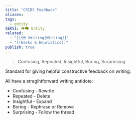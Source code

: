 ```yaml
---
title: "CRIBS Feedback"
aliases: 
tags:
  - entity
SEKSI: 👁️‍🗨️ Entity
related:
  - "[[🗺️ Writing|Writing]]"
  - "[[Hacks & Heuristics]]"
publish: true
---
```

> Confusing, Repeated, Insightful, Boring, Surprinsing

Standard for giving helpful constructive feedback on writing.

All have a stragihtforward writing antidote:
- Confusing - Rewrite
- Repeated - Delete
- Insightful - Expand
- Boring - Rephrase or Remove
- Surprising - Follow the thread
